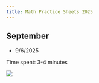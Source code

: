 ```yaml
---
title: Math Practice Sheets 2025
---
```


## September 

- 9/6/2025

Time spent: 3-4 minutes

![](../photos/m20250906.jpg)